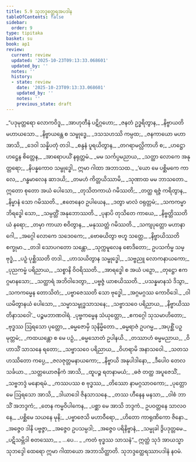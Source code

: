 ```yaml
---
title: 5.9 သုဘဒ္ဒတ္ထေရအပဒါန
tableOfContents: false
sidebar:
  order: 9
type: tipitaka
basket: su
book: ap1
review:
  current: review
  updated: '2025-10-23T09:13:33.068601'
  updated_by: ''
  notes: ''
  history:
  - state: review
    date: '2025-10-23T09:13:33.068601'
    updated_by: ''
    notes: ''
    previous_state: draft
---
```



<ReviewStatus review={frontmatter.review} showDetails={true} />

<HypothesisAnnotation frontmatter={frontmatter} />

<DynamicBreadcrumb />

<Division number="101" book="ap1" e="ch" v="20" p="111">

<Paragraph number="1325" type="verses" book="ap1">
_“ပဒုမုတ္တရော လောကဝိဒူ,_  
_အာဟုတီနံ ပဋိဂ္ဂဟော;_  
_ဇနတံ ဥဒ္ဓရိတွာန,_  
_နိဗ္ဗာယတိ မဟာယသော._  

</Paragraph>

</Division>
<Division number="102" book="ap1" e="ch" v="20" p="111">

<Paragraph number="1326" type="verses" book="ap1">
_နိဗ္ဗာယန္တေ စ သမ္ဗုဒ္ဓေ,_  
_ဒသသဟဿိ ကမ္ပထ;_  
_ဇနကာယော မဟာ အာသိ,_  
_ဒေဝါ သန္နိပတုံ တဒါ._  

</Paragraph>

</Division>
<Division number="103" book="ap1" e="ch" v="20" p="111">

<Paragraph number="1327" type="verses" book="ap1">
_စန္ဒနံ ပူရယိတွာန,_  
_တဂရာမလ္လိကာဟိ စ;_  
_ဟဋ္ဌော ဟဋ္ဌေန စိတ္တေန,_  
_အာရောပယိံ နရုတ္တမံ._  

</Paragraph>

</Division>
<Division number="104" book="ap1" e="ch" v="20" p="111">

<Paragraph number="1328" type="verses" book="ap1">
_မမ သင်္ကပ္ပမညာယ,_  
_သတ္ထာ လောကေ အနုတ္တရော;_  
_နိပန္နကောဝ သမ္ဗုဒ္ဓေါ,_  
ဣမာ ဂါထာ အဘာသထ._  

</Paragraph>

</Division>
<Division number="105" book="ap1" e="ch" v="20" p="111">

<Paragraph number="1329" type="verses" book="ap1">
_‘ယော မေ ပစ္ဆိမကေ ကာလေ,_  
_ဂန္ဓမာလေန ဆာဒယိ;_  
_တမဟံ ကိတ္တယိဿာမိ,_  
_သုဏာထ မမ ဘာသတော._  

</Paragraph>

</Division>
<Division number="106" book="ap1" e="ch" v="20" p="111">

<Paragraph number="1330" type="verses" book="ap1">
ဣတော စုတော အယံ ပေါသော,_  
_တုသိတကာယံ ဂမိဿတိ;_  
_တတ္ထ ရဇ္ဇံ ကရိတွာန,_  
_နိမ္မာနံ သော ဂမိဿတိ._  

</Paragraph>

</Division>
<Division number="107" book="ap1" e="ch" v="20" p="111">

<Paragraph number="1331" type="verses" book="ap1">
_ဧတေနေဝ ဥပါယေန,_  
_ဒတွာ မာလံ ဝရုတ္တမံ;_  
_သကကမ္မာဘိရဒ္ဓေါ သော,_  
_သမ္ပတ္တိံ အနုဘောဿတိ._  

</Paragraph>

</Division>
<Division number="108" book="ap1" e="ch" v="20" p="111">

<Paragraph number="1332" type="verses" book="ap1">
_ပုနာပိ တုသိတေ ကာယေ,_  
_နိဗ္ဗတ္တိဿတိယံ နရော;_  
_တမှာ ကာယာ စဝိတွာန,_  
_မနုဿတ္တံ ဂမိဿတိ._  

</Paragraph>

</Division>
<Division number="109" book="ap1" e="ch" v="20" p="111">

<Paragraph number="1333" type="verses" book="ap1">
_သကျပုတ္တော မဟာနာဂေါ,_  
_အဂ္ဂေါ လောကေ သဒေဝကေ;_  
_ဗောဓယိတွာ ဗဟူ သတ္တေ,_  
_နိဗ္ဗာယိဿတိ စက္ခုမာ._  

</Paragraph>

</Division>
<Division number="110" book="ap1" e="ch" v="20" p="112">

<Paragraph number="1334" type="verses" book="ap1">
_တဒါ သောပဂတော သန္တော,_  
_သုက္ကမူလေန စောဒိတော;_  
ဥပသင်္ကမ္မ သမ္ဗုဒ္ဓံ,_  
_ပဉှံ ပုစ္ဆိဿတိ တဒါ._  

</Paragraph>

</Division>
<Division number="111" book="ap1" e="ch" v="20" p="112">

<Paragraph number="1335" type="verses" book="ap1">
_ဟာသယိတွာန သမ္ဗုဒ္ဓေါ,_  
_သဗ္ဗညူ လောကနာယကော;_  
_ပုညကမ္မံ ပရိညာယ,_  
_သစ္စာနိ ဝိဝရိဿတိ._  

</Paragraph>

</Division>
<Division number="112" book="ap1" e="ch" v="20" p="112">

<Paragraph number="1336" type="verses" book="ap1">
_အာရဒ္ဓေါ စ အယံ ပဉှော,_  
_တုဋ္ဌော ဧကဂ္ဂမာနသော;_  
_သတ္ထာရံ အဘိဝါဒေတွာ,_  
_ပဗ္ဗဇ္ဇံ ယာစယိဿတိ._  

</Paragraph>

</Division>
<Division number="113" book="ap1" e="ch" v="20" p="112">

<Paragraph number="1337" type="verses" book="ap1">
_ပသန္နမာနသံ ဒိသွာ,_  
_သကကမ္မေန တောသိတံ;_  
_ပဗ္ဗာဇေဿတိ သော ဗုဒ္ဓေါ,_  
_အဂ္ဂမဂ္ဂဿ ကောဝိဒေါ._  

</Paragraph>

</Division>
<Division number="114" book="ap1" e="ch" v="20" p="112">

<Paragraph number="1338" type="verses" book="ap1">
_ဝါယမိတွာနယံ ပေါသော,_  
_သမ္မာသမ္ဗုဒ္ဓသာသနေ;_  
_သဗ္ဗာသဝေ ပရိညာယ,_  
_နိဗ္ဗာယိဿတိနာသဝေါ’._  


</Paragraph>
</Division>

<Paragraph number="1339" type="center" book="ap1">
ပဉ္စမဘာဏဝါရံ.


</Paragraph>

<Division number="115" book="ap1" e="ch" v="20" p="112">

<Paragraph number="1340" type="verses" book="ap1">
_ပုဗ္ဗကမ္မေန သံယုတ္တော,_  
_ဧကဂ္ဂေါ သုသမာဟိတော;_  
_ဗုဒ္ဓဿ ဩရသော ပုတ္တော,_  
_ဓမ္မဇောမှိ သုနိမ္မိတော._  

</Paragraph>

</Division>
<Division number="116" book="ap1" e="ch" v="20" p="112">

<Paragraph number="1341" type="verses" book="ap1">
_ဓမ္မရာဇံ ဥပဂမ္မ,_  
_အပုစ္ဆိံ ပဉှမုတ္တမံ;_  
_ကထယန္တော စ မေ ပဉှံ,_  
_ဓမ္မသောတံ ဥပါနယိ._  

</Paragraph>

</Division>
<Division number="117" book="ap1" e="ch" v="20" p="112">

<Paragraph number="1342" type="verses" book="ap1">
_တဿာဟံ ဓမ္မမညာယ,_  
_ဝိဟာသိံ သာသနေ ရတော;_  
_သဗ္ဗာသဝေ ပရိညာယ,_  
_ဝိဟရာမိ အနာသဝေါ._  

</Paragraph>

</Division>
<Division number="118" book="ap1" e="ch" v="20" p="112">

<Paragraph number="1343" type="verses" book="ap1">
_သတသဟဿိတော ကပ္ပေ,_  
_ဇလဇုတ္တမနာယကော;_  
_နိဗ္ဗာယိ အနုပါဒါနော,_  
_ဒီပေါဝ တေလသင်္ခယာ._  

</Paragraph>

</Division>
<Division number="119" book="ap1" e="ch" v="20" p="112">

<Paragraph number="1344" type="verses" book="ap1">
_သတ္တယောဇနိကံ အာသိ,_  
_ထူပဉ္စ ရတနာမယံ;_  
_ဓဇံ တတ္ထ အပူဇေသိံ,_  
_သဗ္ဗဘဒ္ဒံ မနောရမံ._  

</Paragraph>

</Division>
<Division number="120" book="ap1" e="ch" v="20" p="112">

<Paragraph number="1345" type="verses" book="ap1">
_ကဿပဿ စ ဗုဒ္ဓဿ,_  
_တိဿော နာမဂ္ဂသာဝကော;_  
_ပုတ္တော မေ ဩရသော အာသိ,_  
_ဒါယာဒေါ ဇိနသာသနေ._  

</Paragraph>

</Division>
<Division number="121" book="ap1" e="ch" v="20" p="112">

<Paragraph number="1346" type="verses" book="ap1">
_တဿ ဟီနေန မနသာ,_  
_ဝါစံ ဘာသိံ အဘဒ္ဒကံ;_  
_တေန ကမ္မဝိပါကေန,_  
_ပစ္ဆာ မေ အာသိ ဘဒ္ဒကံ._  

</Paragraph>

</Division>
<Division number="122" book="ap1" e="ch" v="20" p="112">

<Paragraph number="1347" type="verses" book="ap1">
ဥပဝတ္တနေ သာလဝနေ,_  
_ပစ္ဆိမေ သယနေ မုနိ;_  
_ပဗ္ဗာဇေသိ မဟာဝီရော,_  
_ဟိတော ကာရုဏိကော ဇိနော._  

</Paragraph>

</Division>
<Division number="123" book="ap1" e="ch" v="20" p="113">

<Paragraph number="1348" type="verses" book="ap1">
_အဇ္ဇေဝ ဒါနိ ပဗ္ဗဇ္ဇာ,_  
_အဇ္ဇေဝ ဥပသမ္ပဒါ;_  
_အဇ္ဇေဝ ပရိနိဗ္ဗာနံ,_  
_သမ္မုခါ ဒွိပဒုတ္တမေ._  

</Paragraph>

</Division>
<Division number="124" book="ap1" e="ch" v="20" p="113">

<Paragraph number="1349" type="verses" book="ap1">
_ပဋိသမ္ဘိဒါ စတဿော,_  
_ …ပေ… _  
_ကတံ ဗုဒ္ဓဿ သာသနံ”._  

</Paragraph>

<Paragraph number="1350" book="ap1">
ဣတ္ထံ သုဒံ အာယသ္မာ သုဘဒ္ဒေါ ထေရော ဣမာ ဂါထာယော အဘာသိတ္ထာတိ.

</Paragraph>
</Division>

<Paragraph number="1351" type="center" book="ap1">
သုဘဒ္ဒတ္ထေရဿာပဒါနံ နဝမံ.
</Paragraph>